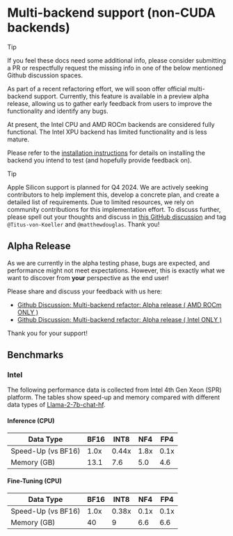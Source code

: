 # Multi-backend support (non-CUDA backends)

> [!Tip]
> If you feel these docs need some additional info, please consider submitting a PR or respectfully request the missing info in one of the below mentioned Github discussion spaces.

As part of a recent refactoring effort, we will soon offer official multi-backend support. Currently, this feature is available in a preview alpha release, allowing us to gather early feedback from users to improve the functionality and identify any bugs.

At present, the Intel CPU and AMD ROCm backends are considered fully functional. The Intel XPU backend has limited functionality and is less mature.

Please refer to the [installation instructions](./installation#multi-backend) for details on installing the backend you intend to test (and hopefully provide feedback on).

> [!Tip]
> Apple Silicon support is planned for Q4 2024. We are actively seeking contributors to help implement this, develop a concrete plan, and create a detailed list of requirements. Due to limited resources, we rely on community contributions for this implementation effort. To discuss further, please spell out your thoughts and discuss in [this GitHub discussion](https://github.com/bitsandbytes-foundation/bitsandbytes/discussions/1340) and tag `@Titus-von-Koeller` and `@matthewdouglas`. Thank you!

## Alpha Release

As we are currently in the alpha testing phase, bugs are expected, and performance might not meet expectations. However, this is exactly what we want to discover from **your** perspective as the end user!

Please share and discuss your feedback with us here:

- [Github Discussion: Multi-backend refactor: Alpha release ( AMD ROCm ONLY )](https://github.com/bitsandbytes-foundation/bitsandbytes/discussions/1339)
- [Github Discussion: Multi-backend refactor: Alpha release ( Intel ONLY )](https://github.com/bitsandbytes-foundation/bitsandbytes/discussions/1338)

Thank you for your support!

## Benchmarks

### Intel

The following performance data is collected from Intel 4th Gen Xeon (SPR) platform. The tables show speed-up and memory compared with different data types of [Llama-2-7b-chat-hf](https://huggingface.co/meta-llama/Llama-2-7b-chat-hf).

#### Inference (CPU)

| Data Type | BF16 | INT8 | NF4 | FP4 |
|---|---|---|---|---|
| Speed-Up (vs BF16) | 1.0x | 0.44x | 1.8x | 0.1x |
| Memory (GB) | 13.1 | 7.6 | 5.0 | 4.6 |

#### Fine-Tuning (CPU)

| Data Type | BF16 | INT8 | NF4 | FP4 |
|---|---|---|---|---|
| Speed-Up (vs BF16) | 1.0x | 0.38x | 0.1x | 0.1x |
| Memory (GB) | 40 | 9 | 6.6 | 6.6 |
